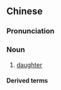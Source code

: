 {{also|囡儿}}
==Chinese==
{{zh-forms|s=囡儿}}

===Pronunciation===
{{zh-pron
|w=3noe hhngg
|cat=n
}}

===Noun===
{{zh-noun}}

# {{lb|zh|Wu}} [[daughter]]

====Derived terms====
{{zh-der|過房囡兒|囡兒小姐}}